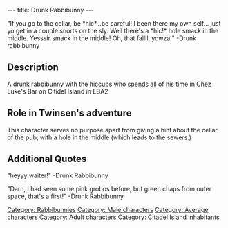 ---
title: Drunk Rabbibunny
---

{{Character|
Name=Drunk rabbibunny|
Image=Drunk.JPG‎|
Race=[[Rabbibunny]]|
Gender=Male|
Size=Medium|
Age=Adult}}

"If you go to the cellar, be *hic*...be careful! I been there my own self... just yo get in a couple snorts on the sly.
Well there's a *hic!* hole smack in the middle. Yesssir smack in the middle! Oh, that fallll, yowza!"
-Drunk rabbibunny

==Description==

A drunk rabbibunny with the hiccups who spends all of his time in Chez Luke's Bar on Citidel Island in LBA2

==Role in Twinsen's adventure==

This character serves no purpose apart from giving a hint about the cellar of the pub, with a hole in the middle (which leads to the sewers.)

==Additional Quotes==

"heyyy waiter!"
-Drunk Rabbibunny

"Darn, I had seen some pink grobos before, but green chaps from outer space, that's a first!"
-Drunk Rabbibunny

[[Category: Rabbibunnies]]
[[Category: Male characters]]
[[Category: Average characters]]
[[Category: Adult characters]]
[[Category: Citadel Island inhabitants]]